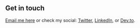 ## Get in touch

[Email me here](mailto:ask@hyliancoder.com?subject=[Ganon.io]%20Hey%20Reese%21) or check my social: <a href="https://twitter.com/hyliancoder" target="_blank">Twitter</a>, <a href="https://www.linkedin.com/in/hyliancoder/" target="_blank">LinkedIn</a>, or <a href="https://dev.to/hyliancoder" target="_blank">Dev.to</a>.